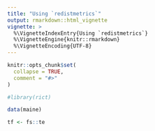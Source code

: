 ```yaml
---
title: "Using `redistmetrics`"
output: rmarkdown::html_vignette
vignette: >
  %\VignetteIndexEntry{Using `redistmetrics`}
  %\VignetteEngine{knitr::rmarkdown}
  %\VignetteEncoding{UTF-8}
---
```


```r
knitr::opts_chunk$set(
  collapse = TRUE,
  comment = "#>"
)
```

```r
#library(rict)
```

```r
data(maine)

tf <- fs::te

```

